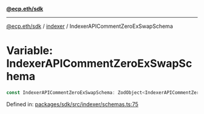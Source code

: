 [**@ecp.eth/sdk**](../../index.mdx)

***

[@ecp.eth/sdk](/sdk-reference/index.mdx) / [indexer](/sdk-reference/indexer/index.mdx) / IndexerAPICommentZeroExSwapSchema

# Variable: IndexerAPICommentZeroExSwapSchema

```ts
const IndexerAPICommentZeroExSwapSchema: ZodObject<IndexerAPICommentZeroExSwapSchemaType>;
```

Defined in: [packages/sdk/src/indexer/schemas.ts:75](https://github.com/ecp-eth/comments-monorepo/blob/main/packages/sdk/src/indexer/schemas.ts#L75)

